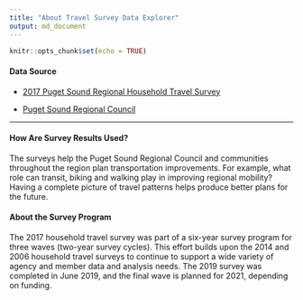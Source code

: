 ```yaml
---
title: "About Travel Survey Data Explorer"
output: md_document
---
```


```r
knitr::opts_chunk$set(echo = TRUE)
```

#### Data Source

* [2017 Puget Sound Regional Household Travel Survey](https://www.psrc.org/household-travel-survey-program)

* [Puget Sound Regional Council](https://www.psrc.org)

***  

#### How Are Survey Results Used?

The surveys help the Puget Sound Regional Council and communities throughout the region plan transportation improvements. For example, what role can transit, biking and walking play in improving regional mobility? Having a complete picture of travel patterns helps produce better plans for the future.

#### About the Survey Program

The 2017 household travel survey was part of a six-year survey program for three waves (two-year survey cycles). This effort builds upon the 2014 and 2006 household travel surveys to continue to support a wide variety of agency and member data and analysis needs. The 2019 survey was completed in June 2019, and the final wave is planned for 2021, depending on funding.

